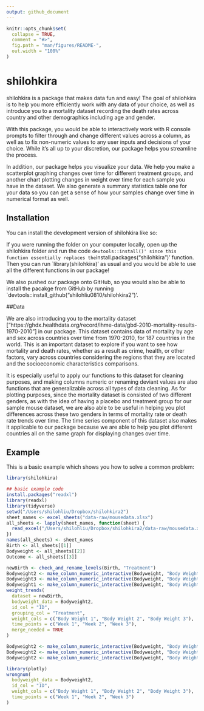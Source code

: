```yaml
---
output: github_document
---
```


<!-- README.md is generated from README.Rmd. Please edit that file -->

```r
knitr::opts_chunk$set(
  collapse = TRUE,
  comment = "#>",
  fig.path = "man/figures/README-",
  out.width = "100%"
)
```

# shilohkira

<!-- badges: start -->
<!-- badges: end -->

shilohkira is a package that makes data fun and easy! The goal of shilohkira is to help you more efficiently work with any data of your choice, as well as introduce you to a mortality dataset recording the death rates across country and other demographics including age and gender. 

With this package, you would be able to interactively work with R console prompts to filter through and change different values across a column, as well as to fix non-numeric values to any user inputs and decisions of your choice. While it's all up to your discretion, our package helps you streamline the process.

In addition, our package helps you visualize your data. We help you make a scatterplot graphing changes over time for different treatment groups, and another chart plotting changes in weight over time for each sample you have in the dataset. We also generate a summary statistics table one for your data so you can get a sense of how your samples change over time in numerical format as well. 

## Installation

You can install the development version of shilohkira like so:

If you were running the folder on your computer locally, open up the shilohkira folder and run the code `devtools::install()' since this function essentially replaces the `install.packages("shilohkira")' function. Then you can run `library(shilohkira)' as usual and you would be able to use all the different functions in our package!

We also pushed our package onto GitHub, so you would also be able to install the pacakge from GitHub by running `devtools::install_github("shilohliu0810/shilohkira2")'.

##Data

We are also introducing you to the mortality dataset ["https://ghdx.healthdata.org/record/ihme-data/gbd-2010-mortality-results-1970-2010"] in our package. This dataset contains data of mortality by age and sex across countries over time from 1970-2010, for 187 countries in the world. This is an important dataset to explore if you want to see how mortality and death rates, whether as a result as crime, health, or other factors, vary across countries considering the regions that they are located and the socioeconomic characteristics comparisons. 

It is especially useful to apply our functions to this dataset for cleaning purposes, and making columns numeric or renaming deviant values are also functions that are generalizable across all types of data cleaning. As for plotting purposes, since the mortality dataset is consisted of two different genders, as with the idea of having a placebo and treatment group for our sample mouse dataset, we are also able to be useful in helping you plot differences across these two genders in terms of mortality rate or death rate trends over time. The time series component of this dataset also makes it applicable to our package because we are able to help you plot different countries all on the same graph for displaying changes over time. 

## Example

This is a basic example which shows you how to solve a common problem:

```r
library(shilohkira)
```

```r
## basic example code
install.packages("readxl")
library(readxl)
library(tidyverse)
setwd("/Users/shilohliu/Dropbox/shilohkira2")
sheet_names <- excel_sheets("data-raw/mousedata.xlsx")
all_sheets <- lapply(sheet_names, function(sheet) {
  read_excel("/Users/shilohliu/Dropbox/shilohkira2/data-raw/mousedata.xlsx", sheet = sheet)
})
names(all_sheets) <- sheet_names
Birth <- all_sheets[[1]]    
Bodyweight <- all_sheets[[2]] 
Outcome <- all_sheets[[3]]  

newBirth <- check_and_rename_levels(Birth, "Treatment")
Bodyweight2 <- make_column_numeric_interactive(Bodyweight, "Body Weight 2")
Bodyweight3 <- make_column_numeric_interactive(Bodyweight, "Body Weight 3")
Bodyweight1 <- make_column_numeric_interactive(Bodyweight, "Body Weight 1")
weight_trends(
  dataset = newBirth,
  bodyweight_data = Bodyweight2,
  id_col = "ID",
  grouping_col = "Treatment",
  weight_cols = c("Body Weight 1", "Body Weight 2", "Body Weight 3"),
  time_points = c("Week 1", "Week 2", "Week 3"),
  merge_needed = TRUE
)
```

```r
Bodyweight2 <- make_column_numeric_interactive(Bodyweight, "Body Weight 2")
Bodyweight2 <- make_column_numeric_interactive(Bodyweight, "Body Weight 3")
Bodyweight2 <- make_column_numeric_interactive(Bodyweight, "Body Weight 1")

library(plotly)
wrongnum(
  bodyweight_data = Bodyweight2,
  id_col = "ID",
  weight_cols = c("Body Weight 1", "Body Weight 2", "Body Weight 3"),
  time_points = c("Week 1", "Week 2", "Week 3")
)
```

